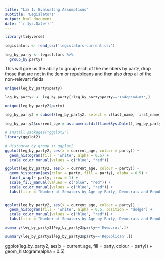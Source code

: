 ```yaml
---
title: "Lab 1: Evaluating Assumptions"
subtitle: "Legislators"
output: html_document
date: "`r Sys.Date()`"
---
```


```r
library(tidyverse)
```

```r
legislators <- read_csv('legislators-current.csv')
```
```r
leg_by_party <- legislators %>%
  group_by(party)
```
This will give us the ability to group each of the members by party, drop those that are not in the dem or republicans and then also drop all of the non-relevant fields
```r
unique(leg_by_party$party)
```
```r
leg_by_party2 <- leg_by_party[!leg_by_party$party=='Independent',]
```

```r
unique(leg_by_party2$party)
```
```r
leg_by_party2 = subset(leg_by_party2, select = c(last_name, first_name, middle_name, birthday, party))
```
```r
leg_by_party2$current_age = as.numeric(difftime(Sys.Date(),leg_by_party2$birthday, units = "weeks"))/52.25
```
```r
# install.packages("ggplot2")
library(ggplot2)

# Histogram by group in ggplot2
ggplot(leg_by_party2, aes(x = current_age, colour = party)) + 
  geom_histogram(fill = 'white', alpha = 0.5) +
  scale_color_manual(values = c("blue", "red"))

```
```r

ggplot(leg_by_party2, aes(x = current_age, colour = party)) + 
  geom_histogram(aes(color = party, fill = party), alpha = 0.5) + 
  facet_wrap(~ party, nrow = 1) +
  scale_fill_manual(values = c("blue", "red")) +
  scale_color_manual(values = c("blue", "red")) +
  labs(title = "Number of Senators by Age by Party, Democrats and Republicans Only")
  
```


```r
ggplot(leg_by_party2, aes(x = current_age, colour = party)) + 
  geom_histogram(fill = 'white', alpha = 0.5, position = "dodge") +
  scale_color_manual(values = c("blue", "red")) +
  labs(title = "Number of Senators by Age by Party, Democrats and Republicans Only")
```


```r
summary(leg_by_party2[leg_by_party2$party=='Democrat',])
```

```r
summary(leg_by_party2[leg_by_party2$party=='Republican',])
```

ggplot(leg_by_party2, aes(x = current_age, fill = party, colour = party)) + 
  geom_histogram(alpha = 0.5) 

